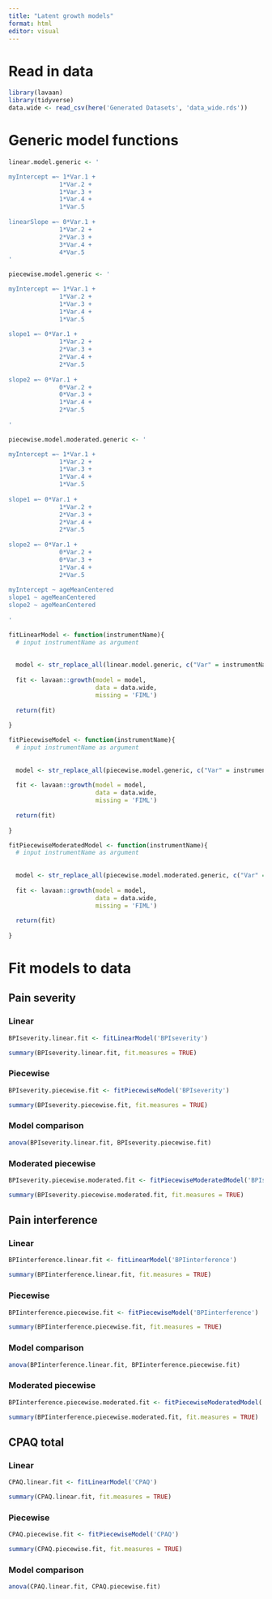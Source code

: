 ```yaml
---
title: "Latent growth models"
format: html
editor: visual
---
```


# Read in data

```r
library(lavaan)
library(tidyverse)
data.wide <- read_csv(here('Generated Datasets', 'data_wide.rds'))
```
# Generic model functions

```r

linear.model.generic <- '

myIntercept =~ 1*Var.1 +
              1*Var.2 +
              1*Var.3 +
              1*Var.4 +
              1*Var.5
              
linearSlope =~ 0*Var.1 +
              1*Var.2 +
              2*Var.3 +
              3*Var.4 +
              4*Var.5
'
```

```r
piecewise.model.generic <- '

myIntercept =~ 1*Var.1 +
              1*Var.2 +
              1*Var.3 +
              1*Var.4 +
              1*Var.5
              
slope1 =~ 0*Var.1 +
              1*Var.2 +
              2*Var.3 +
              2*Var.4 +
              2*Var.5
              
slope2 =~ 0*Var.1 +
              0*Var.2 +
              0*Var.3 +
              1*Var.4 +
              2*Var.5
              
'

```

```r

piecewise.model.moderated.generic <- '

myIntercept =~ 1*Var.1 +
              1*Var.2 +
              1*Var.3 +
              1*Var.4 +
              1*Var.5
              
slope1 =~ 0*Var.1 +
              1*Var.2 +
              2*Var.3 +
              2*Var.4 +
              2*Var.5
              
slope2 =~ 0*Var.1 +
              0*Var.2 +
              0*Var.3 +
              1*Var.4 +
              2*Var.5
              
myIntercept ~ ageMeanCentered
slope1 ~ ageMeanCentered
slope2 ~ ageMeanCentered
              
'

```


```r

fitLinearModel <- function(instrumentName){
  # input instrumentName as argument
  
  
  model <- str_replace_all(linear.model.generic, c("Var" = instrumentName))
  
  fit <- lavaan::growth(model = model,
                        data = data.wide,
                        missing = 'FIML')
  
  return(fit)
  
}

```

```r

fitPiecewiseModel <- function(instrumentName){
  # input instrumentName as argument
  
  
  model <- str_replace_all(piecewise.model.generic, c("Var" = instrumentName))
  
  fit <- lavaan::growth(model = model,
                        data = data.wide,
                        missing = 'FIML')
  
  return(fit)
  
}

```

```r

fitPiecewiseModeratedModel <- function(instrumentName){
  # input instrumentName as argument
  
  
  model <- str_replace_all(piecewise.model.moderated.generic, c("Var" = instrumentName))
  
  fit <- lavaan::growth(model = model,
                        data = data.wide,
                        missing = 'FIML')
  
  return(fit)
  
}

```




# Fit models to data
## Pain severity

### Linear

```r

BPIseverity.linear.fit <- fitLinearModel('BPIseverity')

summary(BPIseverity.linear.fit, fit.measures = TRUE)

```

### Piecewise

```r

BPIseverity.piecewise.fit <- fitPiecewiseModel('BPIseverity')

summary(BPIseverity.piecewise.fit, fit.measures = TRUE)

```


### Model comparison

```r
anova(BPIseverity.linear.fit, BPIseverity.piecewise.fit)

```

### Moderated piecewise

```r

BPIseverity.piecewise.moderated.fit <- fitPiecewiseModeratedModel('BPIseverity')

summary(BPIseverity.piecewise.moderated.fit, fit.measures = TRUE)

```

## Pain interference

### Linear

```r

BPIinterference.linear.fit <- fitLinearModel('BPIinterference')

summary(BPIinterference.linear.fit, fit.measures = TRUE)

```

### Piecewise

```r

BPIinterference.piecewise.fit <- fitPiecewiseModel('BPIinterference')

summary(BPIinterference.piecewise.fit, fit.measures = TRUE)

```


### Model comparison

```r
anova(BPIinterference.linear.fit, BPIinterference.piecewise.fit)

```





### Moderated piecewise

```r

BPIinterference.piecewise.moderated.fit <- fitPiecewiseModeratedModel('BPIinterference')

summary(BPIinterference.piecewise.moderated.fit, fit.measures = TRUE)

```


## CPAQ total

### Linear

```r

CPAQ.linear.fit <- fitLinearModel('CPAQ')

summary(CPAQ.linear.fit, fit.measures = TRUE)

```

### Piecewise

```r

CPAQ.piecewise.fit <- fitPiecewiseModel('CPAQ')

summary(CPAQ.piecewise.fit, fit.measures = TRUE)

```


### Model comparison

```r
anova(CPAQ.linear.fit, CPAQ.piecewise.fit)

```



